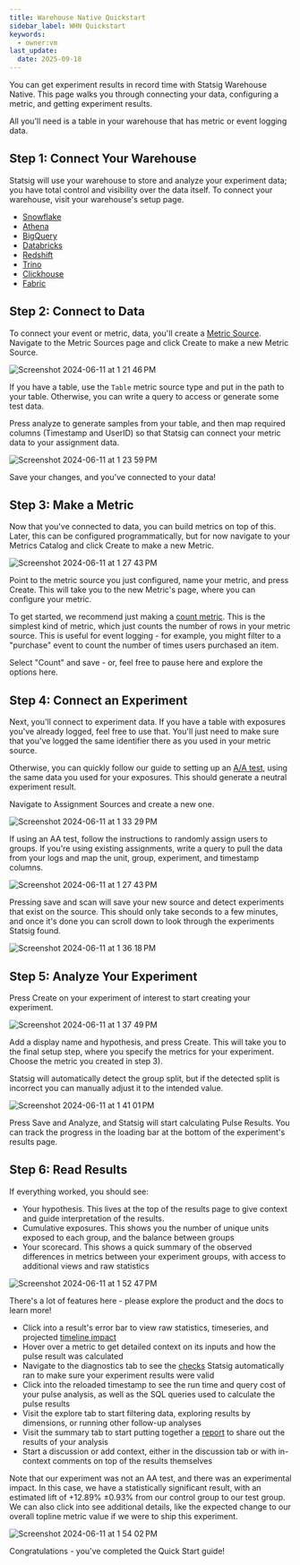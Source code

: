 ```yaml
---
title: Warehouse Native Quickstart
sidebar_label: WHN Quickstart
keywords:
  - owner:vm
last_update:
  date: 2025-09-18
---
```


You can get experiment results in record time with Statsig Warehouse Native. This page walks you through connecting your data, configuring a metric, and getting experiment results.

All you'll need is a table in your warehouse that has metric or event logging data.

## Step 1: Connect Your Warehouse

Statsig will use your warehouse to store and analyze your experiment data; you have total control and visibility over the data itself. To connect your warehouse, visit your warehouse's setup page.

- [Snowflake]()
- [Athena]()
- [BigQuery]()
- [Databricks]()
- [Redshift]()
- [Trino]()
- [Clickhouse]()
- [Fabric]()

## Step 2: Connect to Data

To connect your event or metric, data, you'll create a [Metric Source](). Navigate to the Metric Sources page and click Create to make a new Metric Source.

![Screenshot 2024-06-11 at 1 21 46 PM](https://github.com/statsig-io/docs/assets/102695539/66229d92-99a8-45c6-9a1c-7f8585465338)

If you have a table, use the `Table` metric source type and put in the path to your table. Otherwise, you can write a query to access or generate some test data.

Press analyze to generate samples from your table, and then map required columns (Timestamp and UserID) so that Statsig can connect your metric data to your assignment data.

![Screenshot 2024-06-11 at 1 23 59 PM](https://github.com/statsig-io/docs/assets/102695539/c0982d71-71c5-4899-bed9-a72c7db59515)

Save your changes, and you've connected to your data!

## Step 3: Make a Metric

Now that you've connected to data, you can build metrics on top of this. Later, this can be configured programmatically, but for now navigate to your Metrics Catalog and click Create to make a new Metric.

![Screenshot 2024-06-11 at 1 27 43 PM](https://github.com/statsig-io/docs/assets/102695539/8b997a0c-22e9-409d-8918-d21a95af1367)

Point to the metric source you just configured, name your metric, and press Create. This will take you to the new Metric's page, where you can configure your metric.

To get started, we recommend just making a [count metric](/statsig-warehouse-native/metrics/count). This is the simplest kind of metric, which just counts the number of rows in your metric source. This is useful for event logging - for example, you might filter to a "purchase" event to count the number of times users purchased an item.

Select "Count" and save - or, feel free to pause here and explore the options here.

## Step 4: Connect an Experiment

Next, you'll connect to experiment data. If you have a table with exposures you've already logged, feel free to use that. You'll just need to make sure that you've logged the same identifier there as you used in your metric source.

Otherwise, you can quickly follow our guide to setting up an [A/A test](/guides/aa-test), using the same data you used for your exposures. This should generate a neutral experiment result.

Navigate to Assignment Sources and create a new one.

![Screenshot 2024-06-11 at 1 33 29 PM](https://github.com/statsig-io/docs/assets/102695539/fe0e4c5d-e2a6-4943-9b09-cb81dbadee9e)

If using an AA test, follow the instructions to randomly assign users to groups. If you're using existing assignments, write a query to pull the data from your logs and map the unit, group, experiment, and timestamp columns.

![Screenshot 2024-06-11 at 1 27 43 PM](https://github.com/statsig-io/docs/assets/102695539/08e3f20c-1590-4b08-ad60-fa96ecbf15cb)

Pressing save and scan will save your new source and detect experiments that exist on the source. This should only take seconds to a few minutes, and once it's done you can scroll down to look through the experiments Statsig found.

![Screenshot 2024-06-11 at 1 36 18 PM](https://github.com/statsig-io/docs/assets/102695539/8be2f079-4440-4742-9727-08e25b65c84b)

## Step 5: Analyze Your Experiment

Press Create on your experiment of interest to start creating your experiment.

![Screenshot 2024-06-11 at 1 37 49 PM](https://github.com/statsig-io/docs/assets/102695539/fc6e7092-b621-494a-bedb-8cd03a64d510)

Add a display name and hypothesis, and press Create. This will take you to the final setup step, where you specify the metrics for your experiment. Choose the metric you created in step 3).

Statsig will automatically detect the group split, but if the detected split is incorrect you can manually adjust it to the intended value.

![Screenshot 2024-06-11 at 1 41 01 PM](https://github.com/statsig-io/docs/assets/102695539/287bc60b-23a6-4681-ac26-282ce8b88c13)

Press Save and Analyze, and Statsig will start calculating Pulse Results. You can track the progress in the loading bar at the bottom of the experiment's results page.

## Step 6: Read Results

If everything worked, you should see:

- Your hypothesis. This lives at the top of the results page to give context and guide interpretation of the results.
- Cumulative exposures. This shows you the number of unique units exposed to each group, and the balance between groups
- Your scorecard. This shows a quick summary of the observed differences in metrics between your experiment groups, with access to additional views and raw statistics

![Screenshot 2024-06-11 at 1 52 47 PM](https://github.com/statsig-io/docs/assets/102695539/38f4f438-2592-44cb-9063-d3bc97da404b)

There's a lot of features here - please explore the product and the docs to learn more!

- Click into a result's error bar to view raw statistics, timeseries, and projected [timeline impact](/stats-engine/topline-impact)
- Hover over a metric to get detailed context on its inputs and how the pulse result was calculated
- Navigate to the diagnostics tab to see the [checks](/statsig-warehouse-native/features/monitor-an-experiment) Statsig automatically ran to make sure your experiment results were valid
- Click into the reloaded timestamp to see the run time and query cost of your pulse analysis, as well as the SQL queries used to calculate the pulse results
- Visit the explore tab to start filtering data, exploring results by dimensions, or running other follow-up analyses
- Visit the summary tab to start putting together a [report](/statsig-warehouse-native/features/reports) to share out the results of your analysis
- Start a discussion or add context, either in the discussion tab or with in-context comments on top of the results themselves

Note that our experiment was not an AA test, and there was an experimental impact. In this case, we have a statistically significant result, with an estimated lift of +12.89% ±0.93% from our control group to our test group. We can also click into see additional details, like the expected change to our overall topline metric value if we were to ship this experiment.

![Screenshot 2024-06-11 at 1 54 02 PM](https://github.com/statsig-io/docs/assets/102695539/33e5fc2a-9b36-43f9-a6c2-2936867a7980)

Congratulations - you've completed the Quick Start guide!
